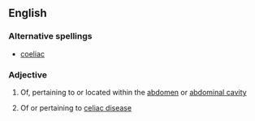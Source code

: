 ==English==

===Alternative spellings===
*[[coeliac]]

===Adjective===
{{en-adj|-}}

#{{anatomy}} Of, pertaining to or located within the [[abdomen]] or [[abdominal cavity]]
#{{medicine}} Of or pertaining to [[celiac disease]]